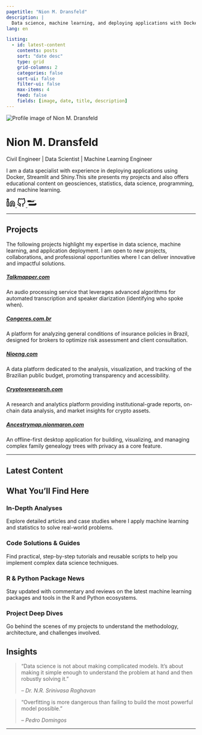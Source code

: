 ```yaml
---
pagetitle: "Nion M. Dransfeld"
description: |
  Data science, machine learning, and deploying applications with Docker and Shiny to deliver data-driven solutions.
lang: en

listing:
  - id: latest-content
    contents: posts
    sort: "date desc"
    type: grid
    grid-columns: 2
    categories: false
    sort-ui: false
    filter-ui: false
    max-items: 4
    feed: false
    fields: [image, date, title, description]
---
```


```{=html}
<script type="application/ld+json">
{
  "@context": "[http://schema.org](http://schema.org)",
  "@type": "Person",
  "name": "Nion M. Dransfeld",
  "jobTitle": "Civil Engineer | Data Scientist | Machine Learning Engineer",
  "url": "[http://www.nionmaron.com/](http://www.nionmaron.com/)",
  "sameAs": [
    "[https://www.linkedin.com/in/nionmaron/?locale=en_US](https://www.linkedin.com/in/nionmaron/?locale=en_US)",
    "[https://github.com/nionmaron](https://github.com/nionmaron)",
    "[https://hub.docker.com/u/nionmaron](https://hub.docker.com/u/nionmaron)"
  ],
  "alumniOf": {
    "@type": "CollegeOrUniversity",
    "name": "University of the State of Santa Catarina",
    "address": {
      "@type": "PostalAddress",
      "addressCountry": {
        "@type": "Country",
        "name": "Brazil"
      }
    }
  }
}
</script>

<!-- HERO SECTION -->
<div class="hero-section">
  <img src="images/profile.png" alt="Profile image of Nion M. Dransfeld" class="profile-img">
  <h1 class="hero-title">Nion M. Dransfeld</h1>
  <p class="hero-subtitle"> Civil Engineer | Data Scientist | Machine Learning Engineer</p>
  <p class="hero-intro">
    I am a data specialist with experience in deploying applications using Docker, Streamlit and Shiny.This site presents my projects and also offers educational content on geosciences, statistics, data science, programming, and machine learning.
  </p>
  <div class="social-links">
    <a href="[https://www.linkedin.com/in/nionmaron/?locale=en_US](https://www.linkedin.com/in/nionmaron/?locale=en_US)" target="_blank" title="LinkedIn">
      <svg xmlns="[http://www.w3.org/2000/svg](http://www.w3.org/2000/svg)" width="24" height="24" viewBox="0 0 24 24" fill="none" stroke="currentColor" stroke-width="2" stroke-linecap="round" stroke-linejoin="round" class="feather feather-linkedin"><path d="M16 8a6 6 0 0 1 6 6v7h-4v-7a2 2 0 0 0-2-2 2 2 0 0 0-2 2v7h-4v-7a6 6 0 0 1 6-6z"></path><rect x="2" y="9" width="4" height="12"></rect><circle cx="4" cy="4" r="2"></circle></svg>
    </a>
    <a href="[https://github.com/nionmaron](https://github.com/nionmaron)" target="_blank" title="GitHub">
      <svg xmlns="[http://www.w3.org/2000/svg](http://www.w3.org/2000/svg)" width="24" height="24" viewBox="0 0 24 24" fill="none" stroke="currentColor" stroke-width="2" stroke-linecap="round" stroke-linejoin="round" class="feather feather-github"><path d="M9 19c-5 1.5-5-2.5-7-3m14 6v-3.87a3.37 3.37 0 0 0-.94-2.61c3.14-.35 6.44-1.54 6.44-7A5.44 5.44 0 0 0 20 4.77 5.07 5.07 0 0 0 19.91 1S18.73.65 16 2.48a13.38 13.38 0 0 0-7 0C6.27.65 5.09 1 5.09 1A5.07 5.07 0 0 0 5 4.77a5.44 5.44 0 0 0-1.5 3.78c0 5.42 3.3 6.61 6.44 7A3.37 3.37 0 0 0 9 18.13V22"></path></svg>
    </a>
    <a href="[https://hub.docker.com/u/nionmaron](https://hub.docker.com/u/nionmaron)" target="_blank" title="Docker Hub">
      <svg xmlns="[http://www.w3.org/2000/svg](http://www.w3.org/2000/svg)" width="24" height="24" viewBox="0 0 24 24" fill="currentColor"><path d="M22.152 6.388a2.15 2.15 0 0 0-1.519-.638H18.23a2.15 2.15 0 0 0-1.519.638L15.399 7.7h-4.95L9.137 6.388a2.15 2.15 0 0 0-1.519-.638H2.15a2.15 2.15 0 0 0-1.519.638L0 7.7v1.313l.631.938a2.15 2.15 0 0 0 1.519.637h.75v.001h2.25v-.001h.75v-.001h1.5v.001h.75v-.001h1.5v.001h.75v-.001h1.5v.001h.75v-.001h1.5v.001h.75v-.001h.75a2.15 2.15 0 0 0 1.519-.637l.631-.938V7.7l-.631-1.312zm-3.001-1.425a.75.75 0 1 1 0 1.5.75.75 0 0 1 0-1.5zm-3 0a.75.75 0 1 1 0 1.5.75.75 0 0 1 0-1.5zm-3 0a.75.75 0 1 1 0 1.5.75.75 0 0 1 0-1.5zm-3 0a.75.75 0 1 1 0 1.5.75.75 0 0 1 0-1.5zM24 12.425v5.325l-2.062 1.35a2.98 2.98 0 0 1-1.8.55H5.438a2.15 2.15 0 0 1-1.519-.638L3 18.088v-1.313l.631-.937a2.15 2.15 0 0 1 1.519-.638H18.23a2.15 2.15 0 0 0 1.519-.637l.631-.938h3.622z"/></svg>
    </a>
  </div>
</div>
```

---

## Projects

The following projects highlight my expertise in data science, machine learning, and application deployment. I am open to new projects, collaborations, and professional opportunities where I can deliver innovative and impactful solutions.

::::: {.grid}
::: {.g-col-12 .g-col-md-6}
::: {.card .h-100}
<div class="card-body">
<h5 class="card-title">[Talkmapper.com](http://Talkmapper.com)</h5>
<p class="card-text">An audio processing service that leverages advanced algorithms for automated transcription and speaker diarization (identifying who spoke when).</p>
</div>
:::
:::
::: {.g-col-12 .g-col-md-6}
::: {.card .h-100}
<div class="card-body">
<h5 class="card-title">[Congeres.com.br](http://Congeres.com.br)</h5>
<p class="card-text">A platform for analyzing general conditions of insurance policies in Brazil, designed for brokers to optimize risk assessment and client consultation.</p>
</div>
:::
:::
::: {.g-col-12 .g-col-md-6}
::: {.card .h-100}
<div class="card-body">
<h5 class="card-title">[Nioeng.com](http://Nioeng.com)</h5>
<p class="card-text">A data platform dedicated to the analysis, visualization, and tracking of the Brazilian public budget, promoting transparency and accessibility.</p>
</div>
:::
:::
::: {.g-col-12 .g-col-md-6}
::: {.card .h-100}
<div class="card-body">
<h5 class="card-title">[Cryptosresearch.com](http://Cryptosresearch.com)</h5>
<p class="card-text">A research and analytics platform providing institutional-grade reports, on-chain data analysis, and market insights for crypto assets.</p>
</div>
:::
:::
::: {.g-col-12 .g-col-md-6}
::: {.card .h-100}
<div class="card-body">
<h5 class="card-title">[Ancestrymap.nionmaron.com](http://Ancestrymap.nionmaron.com)</h5>
<p class="card-text">An offline-first desktop application for building, visualizing, and managing complex family genealogy trees with privacy as a core feature.</p>
</div>
:::
:::
:::::

---

## Latest Content

::: {#latest-content}
:::


## What You'll Find Here

::::: grid
::: {.g-col-12 .g-col-md-6}
::: {.callout-note appearance="simple"}
### In-Depth Analyses
Explore detailed articles and case studies where I apply machine learning and statistics to solve real-world problems.
:::
:::

::: {.g-col-12 .g-col-md-6}
::: {.callout-note appearance="simple"}
### Code Solutions & Guides
Find practical, step-by-step tutorials and reusable scripts to help you implement complex data science techniques.
:::
:::

::: {.g-col-12 .g-col-md-6}
::: {.callout-note appearance="simple"}
### R & Python Package News
Stay updated with commentary and reviews on the latest machine learning packages and tools in the R and Python ecosystems.
:::
:::

::: {.g-col-12 .g-col-md-6}
::: {.callout-note appearance="simple"}
### Project Deep Dives
Go behind the scenes of my projects to understand the methodology, architecture, and challenges involved.
:::
:::
:::::


## Insights

> "Data science is not about making complicated models. It's about making it simple enough to understand the problem at hand and then robustly solving it."
>
> <cite>– Dr. N.R. Srinivasa Raghavan</cite>

> "Overfitting is more dangerous than failing to build the most powerful model possible."
>
> <cite>– Pedro Domingos</cite>

---

